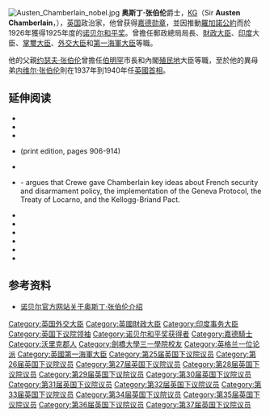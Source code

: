 {{NoteTA
|G1=PoliticiansUK
}}
{{Otheruses|张伯伦}}
{{Infobox politician
 | honorific-prefix = [[The_Right_Honourable|The Right Honourable]]
 | name=奥斯丁·张伯伦爵士<br>Sir Austen Chamberlain
 | honorific-suffix =  [[嘉德勳章|KG]]
 |image=Laszlo - The Rt. Hon. Sir Austen Chamberlain.jpg
|imagesize=240px
| order7={{le|United Kingdom Postmaster General|United Kingdom Postmaster General|Postmaster-General}}
| term_start7=1902年8月11日
| term_end7=1903年10月9日
| primeminister7=[[阿瑟·貝爾福|阿瑟·貝爾福]]
| predecessor7={{le|Charles Vane-Tempest-Stewart, 6th Marquess of Londonderry|Charles Vane-Tempest-Stewart, 6th Marquess of Londonderry|The Marquess of Londonderry}}
| successor7={{le|Edward Stanley, 17th Earl of Derby|Edward Stanley, 17th Earl of Derby|Lord Stanley}}
| order2=[[財政大臣_(英國)|財政大臣]]
| term_start2=1903年10月9日
| term_end2=1905年12月4日
| primeminister2=[[阿瑟·貝爾福|阿瑟·貝爾福]]
| predecessor2={{le|Charles Ritchie, 1st Baron Ritchie of Dundee|Charles Ritchie, 1st Baron Ritchie of Dundee|Charles Thomson Ritchie}}
| successor2=[[H·H·阿斯奎斯|H·H·阿斯奎斯]]
| term_start3=1919年1月10日
| term_end3=1921年4月1日
| primeminister3=[[大衛·勞合·喬治|大衛·勞合·喬治]]
| predecessor3=[[安德魯·博納·勞|安德魯·博納·勞]]
| successor3={{le|Robert Horne, 1st Viscount Horne of Slamannan|Robert Horne, 1st Viscount Horne of Slamannan|Sir Robert Horne}}
| order4=[[印度事务大臣|印度事务大臣]]
| term_start4=1915年5月25日
| term_end4=1917年7月17日
| primeminister4=[[H·H·阿斯奎斯|H·H·阿斯奎斯]]<br>[[大衛·勞合·喬治|大衛·勞合·喬治]]
| predecessor4={{le|Robert Crewe-Milnes, 1st Marquess of Crewe|Robert Crewe-Milnes, 1st Marquess of Crewe|The Marquess of Crewe}}
| successor4={{le|Edwin Samuel Montagu|Edwin Samuel Montagu}}
| order5=[[掌璽大臣|掌璽大臣]] <br/>[[下議院領袖|下議院領袖]]
| term_start5=1921年4月1日
| term_end5=1922年10月23日
| primeminister5=[[大衛·勞合·喬治|大衛·勞合·喬治]]
| predecessor5=[[安德魯·博納·勞|安德魯·博納·勞]]
| successor5=[[罗伯特·塞西尔，第一代切尔伍德的塞西尔子爵|切尔伍德的塞西尔子爵]]
| order1=[[外交及聯邦事務大臣|外交及聯邦事務大臣]]
| term_start1=1924年11月3日
| term_end1=1929年6月4日
| primeminister1=[[斯坦利·鲍德温|斯坦利·鲍德温]]
| predecessor1=[[拉姆齊·麥克唐納|拉姆齊·麥克唐納]]
| successor1=[[阿瑟·亨德森|阿瑟·亨德森]]
| order6=[[第一海軍大臣|第一海軍大臣]]
| term_start6=1931年8月24日
| term_end6=1931年11月5日
| primeminister6=[[拉姆齊·麥克唐納|拉姆齊·麥克唐納]]
| predecessor6={{le|A.V. Alexander|A.V. Alexander}}
| successor6={{le|Bolton Eyres-Monsell, 1st Viscount Monsell|Bolton Eyres-Monsell, 1st Viscount Monsell|Sir Bolton Eyres-Monsell}}
|birth_name=Joseph Austen Chamberlain
| birth_date = {{birth date|df=yes|1863|10|16}}
| birth_place = {{UK}}[[沃里克郡|沃里克郡]][[伯明罕|伯明罕]]
| death_date = {{death date and age|df=yes|1937|03|17|1863|10|16}}
| death_place = {{UK}}[[倫敦|倫敦]]
| nationality = [[英國|英國]]
| signature=Austen Chamberlain Signature.svg
}}
[[File:Austen_Chamberlain_nobel.jpg|thumb]]
'''奥斯丁·张伯伦'''爵士，[[嘉德勋章|KG]]（Sir '''Austen Chamberlain'''，{{bd|1863年|10月16日|1937年|3月17日|catIdx=Chamberlain, Austen}}），[[英国|英国]]政治家，他曾获得[[嘉德勋章|嘉德勋章]]，並因推動[[羅加諾公約|羅加諾公約]]而於1926年獲得1925年度的[[诺贝尔和平奖|诺贝尔和平奖]]。曾擔任郵政總局局長、[[財政大臣|財政大臣]]、[[印度|印度]]大臣、[[掌璽大臣|掌璽大臣]]、[[外交大臣|外交大臣]]和[[第一海軍大臣|第一海軍大臣]]等職。

他的父親[[约瑟夫·张伯伦|约瑟夫·张伯伦]]曾擔任[[伯明罕|伯明罕]]市長和內閣[[殖民地|殖民地]]大臣等職，至於他的異母弟[[内维尔·张伯伦|内维尔·张伯伦]]則在1937年到1940年任[[英國首相|英國首相]]。

==延伸阅读==
*{{cite book|last=Blake|first=Robert|title=The Unknown Prime Minister: The Life and Times of Andrew Bonar Law, 1858–1923|place=London|publisher=Eyre and Spottiswoode|date=1955}}
*{{cite book|last=Dutton|first=David|title=Austen Chamberlain: Gentleman in Politics|place=Bolton|publisher=R.Anderson|date=1985}}
*{{cite ODNB|last=Dutton|first=D. J.|title=Chamberlain, Sir (Joseph) Austen (1863–1937)|origyear=2004|edition=online edn|date=Jan 2011|doi=10.1093/ref:odnb/32351|url=http://www.oxforddnb.com/view/article/32351}}
* {{cite book| editor-last = Matthew| editor-first = Colin| year = 2004| title = Dictionary of National Biography| volume = 10| location = Oxford| publisher = Oxford University Press| isbn = 978-0198614111| ref = harv| last = Dutton| first = D. J.| url = https://books.google.com/books?id=HjcOAQAAMAAJ| access-date = 2020-10-02| archive-date = 2020-09-11| archive-url = https://web.archive.org/web/20200911163005/https://books.google.com/books?id=HjcOAQAAMAAJ| dead-url = no}} (print edition, pages 906-914)
* {{cite journal|last=Grayson|first=Richard|title=Austen Chamberlain and the Commitment to Europe: British Foreign Policy, 1924–1929|publisher=London: Frank Cass|date=1997}}
* {{cite journal|last=Johnson|first=Gaynor|title=Sir Austen Chamberlain, the Marquess of Crewe and Anglo-French Relations, 1924–1928|journal=Contemporary British History|date=March 2011|volume=25|issue=25#1|page=49 –64|doi=10.1080/13619462.2011.546100|url=http://usir.salford.ac.uk/19247/2/3Johnson.pdf|access-date=2020-10-02|archive-date=2018-07-21|archive-url=https://web.archive.org/web/20180721075627/http://usir.salford.ac.uk/19247/2/3Johnson.pdf|dead-url=no}}  - argues that Crewe gave Chamberlain key ideas about French security and disarmament policy, the implementation of the Geneva Protocol, the Treaty of Locarno, and the Kellogg-Briand Pact.
* {{cite journal|last=Johnson|first=Gaynor|title=Austen Chamberlain and Britain's Relations with France, 1924–1929|journal=Diplomacy & Statecraft|date=2006|volume=17|issue=17#4|pages=753–769|doi=10.1080/09592290600943304|url=http://usir.salford.ac.uk/id/eprint/1274/1/Austen_Chamberlain_and_Britain%27s_Relations_with_France_in_the_Locarno_era_1924-1929.pdf|access-date=2020-10-02|archive-date=2020-10-21|archive-url=https://web.archive.org/web/20201021012514/http://usir.salford.ac.uk/id/eprint/1274/1/Austen_Chamberlain_and_Britain's_Relations_with_France_in_the_Locarno_era_1924-1929.pdf|dead-url=no}}
* {{cite EB1922 |wstitle= Chamberlain, Joseph Austen |last1= Locker-Lampson |first1= Oliver Stillingfleet  |authorlink= }}
* {{cite book|author=Sir [[Charles_Petrie_(historian)|Charles Petrie]]|title=The Chamberlain Tradition|publisher=London: Lovat Dickson Limited|date=1938}}
* {{cite book|last=Petrie|first=Sir Charles|title=The Life and Letters of the Right Hon. Sir Austen Chamberlain|publisher=London: Cassell & Co.|date=1939}}
* {{cite book|last=Self|first=Robert C. ed.|title=The Austen Chamberlain Diary Letters: The Correspondence of Sir Austen Chamberlain with his Sisters Hilda and [[Ida_Chamberlain|Ida]], 1916–1937|publisher=Cambridge: Cambridge University Press|date=1995}}
* {{cite journal|last1=Alexander|first1=M.S.|last2=Philpott|first2=W.J.|title=The Entente Cordiale and the Next War: Anglo-French Views on Future Military Cooperation, 1928 –1939 | journal=Intelligence and National Security|volume=13|number=1|date=1998|pages=53–84|doi=10.1080/02684529808432463}}

== 参考资料 ==
* [http://nobelprize.org/nobel_prizes/peace/laureates/1925/chamberlain-bio.html 诺贝尔官方网站关于奥斯丁·张伯伦介绍] {{Wayback|url=http://nobelprize.org/nobel_prizes/peace/laureates/1925/chamberlain-bio.html |date=20180724002342 }}

{{诺贝尔和平奖获得者}}

{{Authority control}}

{{DEFAULTSORT:Chamberlain, Austen}}
[[Category:英国外交大臣|Category:英国外交大臣]]
[[Category:英國財政大臣|Category:英國財政大臣]]
[[Category:印度事务大臣|Category:印度事务大臣]]
[[Category:英国下议院领袖|Category:英国下议院领袖]]
[[Category:诺贝尔和平奖获得者|Category:诺贝尔和平奖获得者]]
[[Category:嘉德騎士|Category:嘉德騎士]]
[[Category:沃里克郡人|Category:沃里克郡人]]
[[Category:劍橋大學三一學院校友|Category:劍橋大學三一學院校友]]
[[Category:英格兰一位论派|Category:英格兰一位论派]]
[[Category:英國第一海軍大臣|Category:英國第一海軍大臣]]
[[Category:第25届英国下议院议员|Category:第25届英国下议院议员]]
[[Category:第26届英国下议院议员|Category:第26届英国下议院议员]]
[[Category:第27届英国下议院议员|Category:第27届英国下议院议员]]
[[Category:第28届英国下议院议员|Category:第28届英国下议院议员]]
[[Category:第29届英国下议院议员|Category:第29届英国下议院议员]]
[[Category:第30届英国下议院议员|Category:第30届英国下议院议员]]
[[Category:第31届英国下议院议员|Category:第31届英国下议院议员]]
[[Category:第32届英国下议院议员|Category:第32届英国下议院议员]]
[[Category:第33届英国下议院议员|Category:第33届英国下议院议员]]
[[Category:第34届英国下议院议员|Category:第34届英国下议院议员]]
[[Category:第35届英国下议院议员|Category:第35届英国下议院议员]]
[[Category:第36届英国下议院议员|Category:第36届英国下议院议员]]
[[Category:第37届英国下议院议员|Category:第37届英国下议院议员]]
